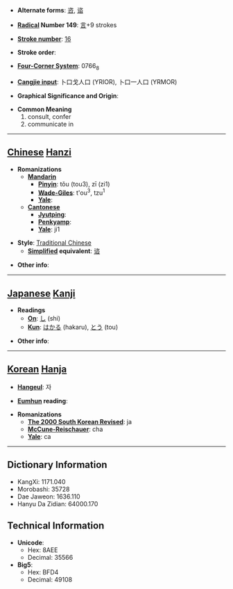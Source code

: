 * '''Alternate forms''': [[咨]], [[谘]]

* '''[[Wiktionary:Chinese radical index| Radical]] Number 149''': [[Wiktionary:Chinese radical index 言|言]]+9 strokes

* '''[[Wiktionary:Chinese total strokes index|Stroke number]]''': [[Wiktionary:Chinese total strokes index 16|16]]

* '''Stroke order''': 

* '''[[Wiktionary:Chinese four corner index|Four-Corner System]]''': 0766<sub>8</sub>

* '''[[Wiktionary:Chinese Cangjie index|Cangjie input]]''': 卜口戈人口 (YRIOR), 卜口一人口 (YRMOR)

* '''Graphical Significance and Origin''': 

* '''Common Meaning'''
*#consult, confer
*# communicate in


----

== [[Chinese]] [[Hanzi]] ==

* '''Romanizations'''
** '''[[Mandarin]]'''
*** '''[[Pinyin]]''': tǒu (tou3), zī (zi1)
*** '''[[Wade-Giles]]''': t'ou<sup>3</sup>, tzu<sup>1</sup>
*** '''[[Yale]]''': 
** '''[[Cantonese]]'''
*** '''[[Jyutping]]''':
*** '''[[Penkyamp]]''': 
*** '''[[Yale]]''': ji1

* '''Style''': [[Traditional Chinese]] 
** '''[[Simplified Chinese|Simplified]] equivalent''': [[谘]]

* '''Other info''': 

----

== [[Japanese]] [[Kanji]] ==

* '''Readings'''
** '''[[On]]''': [[し]] (shi)
** '''[[Kun]]''': [[はかる]] (hakaru), [[とう]] (tou)

* '''Other info''':  

----

== [[Korean]] [[Hanja]] ==

* '''[[Hangeul]]''': 자

* '''[[Eumhun]] reading''': 

* '''Romanizations'''
** '''[[The 2000 South Korean Revised Romanization|The 2000 South Korean Revised]]''': ja
** '''[[McCune-Reischauer]]''': cha
** '''[[Yale]]''': ca

----

== Dictionary Information ==

* KangXi: 1171.040
* Morobashi: 35728
* Dae Jaweon: 1636.110
* Hanyu Da Zidian: 64000.170

== Technical Information ==

* '''Unicode''':
** Hex: 8AEE
** Decimal: 35566
* '''Big5''':
** Hex: BFD4
** Decimal: 49108